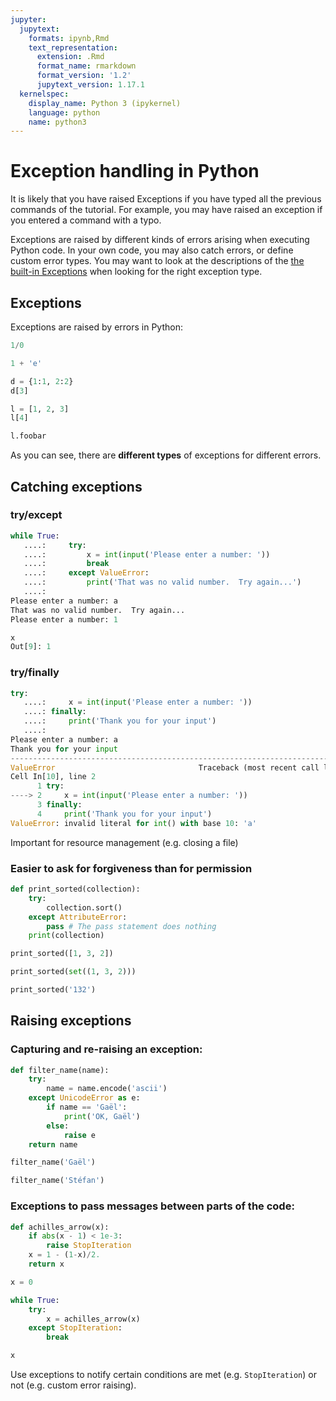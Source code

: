 ```yaml
---
jupyter:
  jupytext:
    formats: ipynb,Rmd
    text_representation:
      extension: .Rmd
      format_name: rmarkdown
      format_version: '1.2'
      jupytext_version: 1.17.1
  kernelspec:
    display_name: Python 3 (ipykernel)
    language: python
    name: python3
---
```


# Exception handling in Python

It is likely that you have raised Exceptions if you have
typed all the previous commands of the tutorial. For example, you may
have raised an exception if you entered a command with a typo.

Exceptions are raised by different kinds of errors arising when executing
Python code. In your own code, you may also catch errors, or define custom
error types. You may want to look at the descriptions of the [the built-in
Exceptions](https://docs.python.org/3/library/exceptions.html) when looking
for the right exception type.

## Exceptions

Exceptions are raised by errors in Python:

```python
1/0
```

```python
1 + 'e'
```

```python
d = {1:1, 2:2}
d[3]
```

```python
l = [1, 2, 3]
l[4]
```

```python
l.foobar
```

As you can see, there are **different types** of exceptions for different errors.

## Catching exceptions

### try/except

```python
while True:
   ....:     try:
   ....:         x = int(input('Please enter a number: '))
   ....:         break
   ....:     except ValueError:
   ....:         print('That was no valid number.  Try again...')
   ....:
Please enter a number: a
That was no valid number.  Try again...
Please enter a number: 1

x
Out[9]: 1
```

### try/finally

```python
try:
   ....:     x = int(input('Please enter a number: '))
   ....: finally:
   ....:     print('Thank you for your input')
   ....:
Please enter a number: a
Thank you for your input
---------------------------------------------------------------------------
ValueError                                Traceback (most recent call last)
Cell In[10], line 2
      1 try:
----> 2     x = int(input('Please enter a number: '))
      3 finally:
      4     print('Thank you for your input')
ValueError: invalid literal for int() with base 10: 'a'
```

Important for resource management (e.g. closing a file)

### Easier to ask for forgiveness than for permission

```python
def print_sorted(collection):
    try:
        collection.sort()
    except AttributeError:
        pass # The pass statement does nothing
    print(collection)
```

```python
print_sorted([1, 3, 2])
```

```python
print_sorted(set((1, 3, 2)))
```

```python
print_sorted('132')
```

## Raising exceptions

### Capturing and re-raising an exception:

```python
def filter_name(name):
    try:
        name = name.encode('ascii')
    except UnicodeError as e:
        if name == 'Gaël':
            print('OK, Gaël')
        else:
            raise e
    return name

filter_name('Gaël')
```

```python
filter_name('Stéfan')
```

### Exceptions to pass messages between parts of the code:

```python
def achilles_arrow(x):
    if abs(x - 1) < 1e-3:
        raise StopIteration
    x = 1 - (1-x)/2.
    return x

x = 0

while True:
    try:
        x = achilles_arrow(x)
    except StopIteration:
        break

x
```

Use exceptions to notify certain conditions are met (e.g. `StopIteration`) or
not (e.g. custom error raising).
